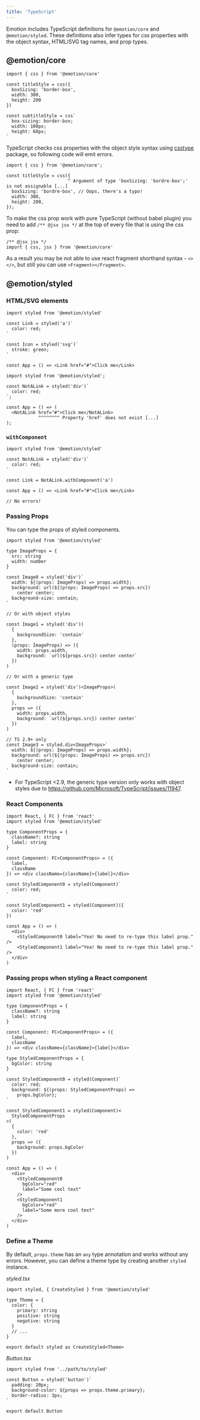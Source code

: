 ```yaml
---
title: 'TypeScript'
---
```


Emotion includes TypeScript definitions for `@emotion/core` and `@emotion/styled`. These definitions also infer types for css properties with the object syntax, HTML/SVG tag names, and prop types.

## @emotion/core

```tsx
import { css } from '@emotion/core'

const titleStyle = css({
  boxSizing: 'border-box',
  width: 300,
  height: 200
})

const subtitleStyle = css`
  box-sizing: border-box;
  width: 100px;
  height: 60px;
`
```

TypeScript checks css properties with the object style syntax using [csstype](https://www.npmjs.com/package/csstype) package, so following code will emit errors.

```tsx
import { css } from '@emotion/core';

const titleStyle = css({
                       ^ Argument of type 'boxSizing: 'bordre-box';' is not assignable [...]
  boxSizing: 'bordre-box', // Oops, there's a typo!
  width: 300,
  height: 200,
});
```

To make the css prop work with pure TypeScript (without babel plugin) you need to add `/** @jsx jsx */` at the top of every file that is using the css prop:

```tsx
/** @jsx jsx */
import { css, jsx } from '@emotion/core'
```

As a result you may be not able to use react fragment shorthand syntax - `<></>`, but still you can use `<Fragment></Fragment>`.

## @emotion/styled

### HTML/SVG elements

```tsx
import styled from '@emotion/styled'

const Link = styled('a')`
  color: red;
`

const Icon = styled('svg')`
  stroke: green;
`

const App = () => <Link href="#">Click me</Link>
```

```tsx
import styled from '@emotion/styled';

const NotALink = styled('div')`
  color: red;
`;

const App = () => (
  <NotALink href="#">Click me</NotALink>
            ^^^^^^^^ Property 'href' does not exist [...]
);
```

### `withComponent`

```tsx
import styled from '@emotion/styled'

const NotALink = styled('div')`
  color: red;
`

const Link = NotALink.withComponent('a')

const App = () => <Link href="#">Click me</Link>

// No errors!
```

### Passing Props

You can type the props of styled components.

```tsx
import styled from '@emotion/styled'

type ImageProps = {
  src: string
  width: number
}

const Image0 = styled('div')`
  width: ${(props: ImageProps) => props.width};
  background: url(${(props: ImageProps) => props.src})
    center center;
  background-size: contain;
`

// Or with object styles

const Image1 = styled('div')(
  {
    backgroundSize: 'contain'
  },
  (props: ImageProps) => ({
    width: props.width,
    background: `url(${props.src}) center center`
  })
)

// Or with a generic type

const Image2 = styled('div')<ImageProps>(
  {
    backgroundSize: 'contain'
  },
  props => ({
    width: props.width,
    background: `url(${props.src}) center center`
  })
)

// TS 2.9+ only
const Image3 = styled.div<ImageProps>`
  width: ${(props: ImageProps) => props.width};
  background: url(${(props: ImageProps) => props.src})
    center center;
  background-size: contain;
`
```

- For TypeScript <2.9, the generic type version only works with object styles due to https://github.com/Microsoft/TypeScript/issues/11947.

### React Components

```tsx
import React, { FC } from 'react'
import styled from '@emotion/styled'

type ComponentProps = {
  className?: string
  label: string
}

const Component: FC<ComponentProps> = ({
  label,
  className
}) => <div className={className}>{label}</div>

const StyledComponent0 = styled(Component)`
  color: red;
`

const StyledComponent1 = styled(Component)({
  color: 'red'
})

const App = () => (
  <div>
    <StyledComponent0 label="Yea! No need to re-type this label prop." />
    <StyledComponent1 label="Yea! No need to re-type this label prop." />
  </div>
)
```

### Passing props when styling a React component

```tsx
import React, { FC } from 'react'
import styled from '@emotion/styled'

type ComponentProps = {
  className?: string
  label: string
}

const Component: FC<ComponentProps> = ({
  label,
  className
}) => <div className={className}>{label}</div>

type StyledComponentProps = {
  bgColor: string
}

const StyledComponent0 = styled(Component)`
  color: red;
  background: ${(props: StyledComponentProps) =>
    props.bgColor};
`

const StyledComponent1 = styled(Component)<
  StyledComponentProps
>(
  {
    color: 'red'
  },
  props => ({
    background: props.bgColor
  })
)

const App = () => (
  <div>
    <StyledComponent0
      bgColor="red"
      label="Some cool text"
    />
    <StyledComponent1
      bgColor="red"
      label="Some more cool text"
    />
  </div>
)
```

### Define a Theme

By default, `props.theme` has an `any` type annotation and works without any errors.
However, you can define a theme type by creating another `styled` instance.

_styled.tsx_

```tsx
import styled, { CreateStyled } from '@emotion/styled'

type Theme = {
  color: {
    primary: string
    positive: string
    negative: string
  }
  // ...
}

export default styled as CreateStyled<Theme>
```

_Button.tsx_

```tsx
import styled from '../path/to/styled'

const Button = styled('button')`
  padding: 20px;
  background-color: ${props => props.theme.primary};
  border-radius: 3px;
`

export default Button
```

